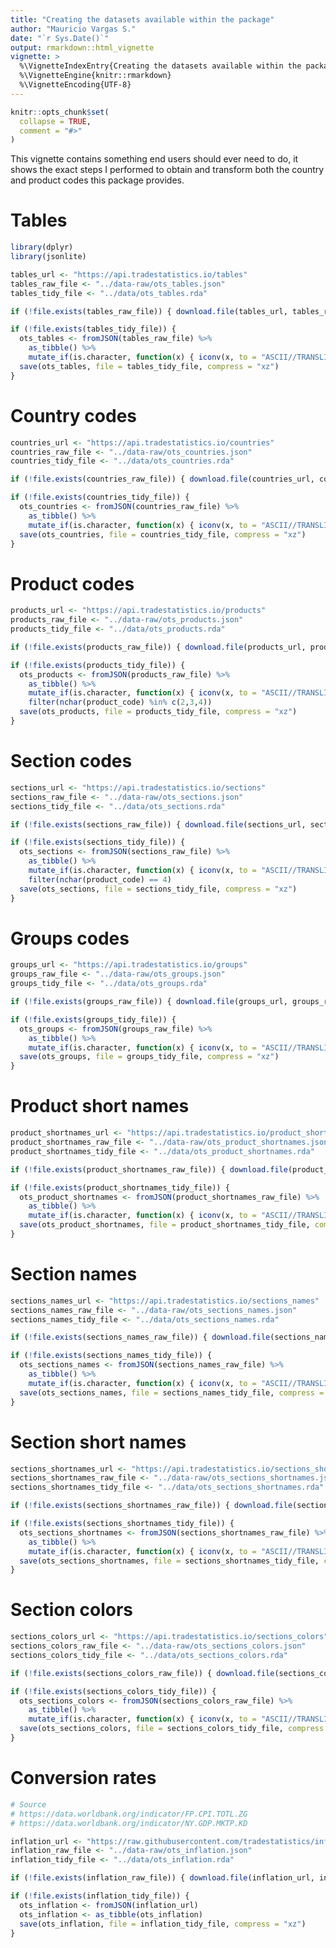 ```yaml
---
title: "Creating the datasets available within the package"
author: "Mauricio Vargas S."
date: "`r Sys.Date()`"
output: rmarkdown::html_vignette
vignette: >
  %\VignetteIndexEntry{Creating the datasets available within the package}
  %\VignetteEngine{knitr::rmarkdown}
  %\VignetteEncoding{UTF-8}
---
```


```r
knitr::opts_chunk$set(
  collapse = TRUE,
  comment = "#>"
)
```

This vignette contains something end users should ever need to do, it shows the exact steps I performed to obtain and transform both the country and product codes this package provides.

# Tables

```r
library(dplyr)
library(jsonlite)

tables_url <- "https://api.tradestatistics.io/tables"
tables_raw_file <- "../data-raw/ots_tables.json"
tables_tidy_file <- "../data/ots_tables.rda"

if (!file.exists(tables_raw_file)) { download.file(tables_url, tables_raw_file) }

if (!file.exists(tables_tidy_file)) {
  ots_tables <- fromJSON(tables_raw_file) %>% 
    as_tibble() %>% 
    mutate_if(is.character, function(x) { iconv(x, to = "ASCII//TRANSLIT")})
  save(ots_tables, file = tables_tidy_file, compress = "xz")
}
```

# Country codes

```r
countries_url <- "https://api.tradestatistics.io/countries"
countries_raw_file <- "../data-raw/ots_countries.json"
countries_tidy_file <- "../data/ots_countries.rda"

if (!file.exists(countries_raw_file)) { download.file(countries_url, countries_raw_file) }

if (!file.exists(countries_tidy_file)) {
  ots_countries <- fromJSON(countries_raw_file) %>% 
    as_tibble() %>% 
    mutate_if(is.character, function(x) { iconv(x, to = "ASCII//TRANSLIT")})
  save(ots_countries, file = countries_tidy_file, compress = "xz")
}
```

# Product codes

```r
products_url <- "https://api.tradestatistics.io/products"
products_raw_file <- "../data-raw/ots_products.json"
products_tidy_file <- "../data/ots_products.rda"

if (!file.exists(products_raw_file)) { download.file(products_url, products_raw_file) }

if (!file.exists(products_tidy_file)) {
  ots_products <- fromJSON(products_raw_file) %>% 
    as_tibble() %>% 
    mutate_if(is.character, function(x) { iconv(x, to = "ASCII//TRANSLIT")}) %>% 
    filter(nchar(product_code) %in% c(2,3,4))
  save(ots_products, file = products_tidy_file, compress = "xz")
}
```

# Section codes

```r
sections_url <- "https://api.tradestatistics.io/sections"
sections_raw_file <- "../data-raw/ots_sections.json"
sections_tidy_file <- "../data/ots_sections.rda"

if (!file.exists(sections_raw_file)) { download.file(sections_url, sections_raw_file) }

if (!file.exists(sections_tidy_file)) {
  ots_sections <- fromJSON(sections_raw_file) %>% 
    as_tibble() %>% 
    mutate_if(is.character, function(x) { iconv(x, to = "ASCII//TRANSLIT")}) %>% 
    filter(nchar(product_code) == 4)
  save(ots_sections, file = sections_tidy_file, compress = "xz")
}
```

# Groups codes

```r
groups_url <- "https://api.tradestatistics.io/groups"
groups_raw_file <- "../data-raw/ots_groups.json"
groups_tidy_file <- "../data/ots_groups.rda"

if (!file.exists(groups_raw_file)) { download.file(groups_url, groups_raw_file) }

if (!file.exists(groups_tidy_file)) {
  ots_groups <- fromJSON(groups_raw_file) %>% 
    as_tibble() %>% 
    mutate_if(is.character, function(x) { iconv(x, to = "ASCII//TRANSLIT")})
  save(ots_groups, file = groups_tidy_file, compress = "xz")
}
```

# Product short names

```r
product_shortnames_url <- "https://api.tradestatistics.io/product_shortnames"
product_shortnames_raw_file <- "../data-raw/ots_product_shortnames.json"
product_shortnames_tidy_file <- "../data/ots_product_shortnames.rda"

if (!file.exists(product_shortnames_raw_file)) { download.file(product_shortnames_url, product_shortnames_raw_file) }

if (!file.exists(product_shortnames_tidy_file)) {
  ots_product_shortnames <- fromJSON(product_shortnames_raw_file) %>% 
    as_tibble() %>% 
    mutate_if(is.character, function(x) { iconv(x, to = "ASCII//TRANSLIT")})
  save(ots_product_shortnames, file = product_shortnames_tidy_file, compress = "xz")
}
```

# Section names

```r
sections_names_url <- "https://api.tradestatistics.io/sections_names"
sections_names_raw_file <- "../data-raw/ots_sections_names.json"
sections_names_tidy_file <- "../data/ots_sections_names.rda"

if (!file.exists(sections_names_raw_file)) { download.file(sections_names_url, sections_names_raw_file) }

if (!file.exists(sections_names_tidy_file)) {
  ots_sections_names <- fromJSON(sections_names_raw_file) %>% 
    as_tibble() %>% 
    mutate_if(is.character, function(x) { iconv(x, to = "ASCII//TRANSLIT")})
  save(ots_sections_names, file = sections_names_tidy_file, compress = "xz")
}
```

# Section short names

```r
sections_shortnames_url <- "https://api.tradestatistics.io/sections_shortnames"
sections_shortnames_raw_file <- "../data-raw/ots_sections_shortnames.json"
sections_shortnames_tidy_file <- "../data/ots_sections_shortnames.rda"

if (!file.exists(sections_shortnames_raw_file)) { download.file(sections_shortnames_url, sections_shortnames_raw_file) }

if (!file.exists(sections_shortnames_tidy_file)) {
  ots_sections_shortnames <- fromJSON(sections_shortnames_raw_file) %>% 
    as_tibble() %>% 
    mutate_if(is.character, function(x) { iconv(x, to = "ASCII//TRANSLIT")})
  save(ots_sections_shortnames, file = sections_shortnames_tidy_file, compress = "xz")
}
```

# Section colors

```r
sections_colors_url <- "https://api.tradestatistics.io/sections_colors"
sections_colors_raw_file <- "../data-raw/ots_sections_colors.json"
sections_colors_tidy_file <- "../data/ots_sections_colors.rda"

if (!file.exists(sections_colors_raw_file)) { download.file(sections_colors_url, sections_colors_raw_file) }

if (!file.exists(sections_colors_tidy_file)) {
  ots_sections_colors <- fromJSON(sections_colors_raw_file) %>% 
    as_tibble() %>% 
    mutate_if(is.character, function(x) { iconv(x, to = "ASCII//TRANSLIT")})
  save(ots_sections_colors, file = sections_colors_tidy_file, compress = "xz")
}
```

# Conversion rates

```r
# Source
# https://data.worldbank.org/indicator/FP.CPI.TOTL.ZG
# https://data.worldbank.org/indicator/NY.GDP.MKTP.KD

inflation_url <- "https://raw.githubusercontent.com/tradestatistics/inflation-data/master/inflation-data.json"
inflation_raw_file <- "../data-raw/ots_inflation.json"
inflation_tidy_file <- "../data/ots_inflation.rda"

if (!file.exists(inflation_raw_file)) { download.file(inflation_url, inflation_raw_file) }

if (!file.exists(inflation_tidy_file)) {
  ots_inflation <- fromJSON(inflation_url)
  ots_inflation <- as_tibble(ots_inflation)
  save(ots_inflation, file = inflation_tidy_file, compress = "xz")
}
```
